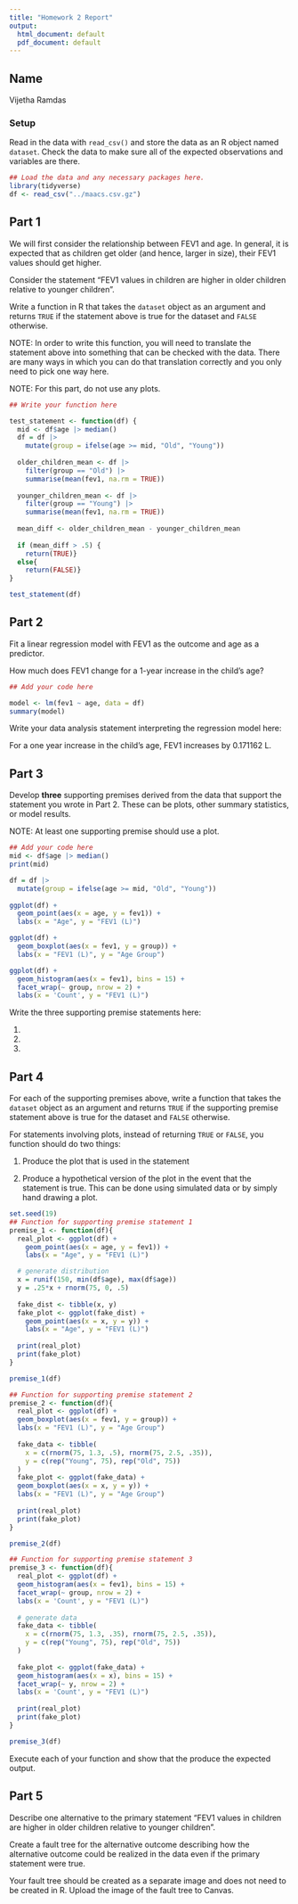 ```yaml
---
title: "Homework 2 Report"
output:
  html_document: default
  pdf_document: default
---
```



## Name

Vijetha Ramdas

### Setup

Read in the data with `read_csv()` and store the data as an R object named `dataset`. Check the data to make sure all of the expected observations and variables are there.


```r
## Load the data and any necessary packages here.
library(tidyverse)
df <- read_csv("../maacs.csv.gz")
```

## Part 1

We will first consider the relationship between FEV1 and age. In general, it is expected that as children get older (and hence, larger in size), their FEV1 values should get higher. 

Consider the statement "FEV1 values in children are higher in older children relative to younger children". 

Write a function in R that takes the `dataset` object as an argument and returns `TRUE` if the statement above is true for the dataset and `FALSE` otherwise. 

NOTE: In order to write this function, you will need to translate the statement above into something that can be checked with the data. There are many ways in which you can do that translation correctly and you only need to pick one way here. 

NOTE: For this part, do not use any plots.

```r
## Write your function here

test_statement <- function(df) {
  mid <- df$age |> median()
  df = df |>
    mutate(group = ifelse(age >= mid, "Old", "Young"))
  
  older_children_mean <- df |> 
    filter(group == "Old") |> 
    summarise(mean(fev1, na.rm = TRUE))
 
  younger_children_mean <- df |> 
    filter(group == "Young") |> 
    summarise(mean(fev1, na.rm = TRUE))
  
  mean_diff <- older_children_mean - younger_children_mean
  
  if (mean_diff > .5) {
    return(TRUE)}
  else{
    return(FALSE)}
}

test_statement(df)

```


## Part 2

Fit a linear regression model with FEV1 as the outcome and age as a predictor.

How much does FEV1 change for a 1-year increase in the child's age? 


```r
## Add your code here

model <- lm(fev1 ~ age, data = df)
summary(model)
```


Write your data analysis statement interpreting the regression model here:

For a one year increase in the child's age, FEV1 increases by 0.171162 L.

## Part 3

Develop **three** supporting premises derived from the data that support the statement you wrote in Part 2. These can be plots, other summary statistics, or model results.

NOTE: At least one supporting premise should use a plot.

```r
## Add your code here
mid <- df$age |> median()
print(mid)

df = df |>
  mutate(group = ifelse(age >= mid, "Old", "Young"))
  
ggplot(df) +
  geom_point(aes(x = age, y = fev1)) +
  labs(x = "Age", y = "FEV1 (L)")

ggplot(df) +
  geom_boxplot(aes(x = fev1, y = group)) +
  labs(x = "FEV1 (L)", y = "Age Group")

ggplot(df) +
  geom_histogram(aes(x = fev1), bins = 15) +
  facet_wrap(~ group, nrow = 2) +
  labs(x = 'Count', y = "FEV1 (L)")
```



Write the three supporting premise statements here:

1. 

2. 

3. 


## Part 4

For each of the supporting premises above, write a function that takes the `dataset` object as an argument and returns `TRUE` if the supporting premise statement above is true for the dataset and `FALSE` otherwise. 

For statements involving plots, instead of returning `TRUE` or `FALSE`, you function should do two things:

1. Produce the plot that is used in the statement

2. Produce a hypothetical version of the plot in the event that the statement is true. This can be done using simulated data or by simply hand drawing a plot.


```r
set.seed(19)
## Function for supporting premise statement 1
premise_1 <- function(df){
  real_plot <- ggplot(df) +
    geom_point(aes(x = age, y = fev1)) +
    labs(x = "Age", y = "FEV1 (L)")

  # generate distribution
  x = runif(150, min(df$age), max(df$age))
  y = .25*x + rnorm(75, 0, .5) 
 
  fake_dist <- tibble(x, y)
  fake_plot <- ggplot(fake_dist) +
    geom_point(aes(x = x, y = y)) +
    labs(x = "Age", y = "FEV1 (L)")
  
  print(real_plot)
  print(fake_plot)
}

premise_1(df)
```


```r
## Function for supporting premise statement 2
premise_2 <- function(df){
  real_plot <- ggplot(df) +
  geom_boxplot(aes(x = fev1, y = group)) +
  labs(x = "FEV1 (L)", y = "Age Group")
  
  fake_data <- tibble(
    x = c(rnorm(75, 1.3, .5), rnorm(75, 2.5, .35)),
    y = c(rep("Young", 75), rep("Old", 75))
  )
  fake_plot <- ggplot(fake_data) +
  geom_boxplot(aes(x = x, y = y)) +
  labs(x = "FEV1 (L)", y = "Age Group")
  
  print(real_plot)
  print(fake_plot)
}

premise_2(df)
```


```r
## Function for supporting premise statement 3
premise_3 <- function(df){
  real_plot <- ggplot(df) +
  geom_histogram(aes(x = fev1), bins = 15) +
  facet_wrap(~ group, nrow = 2) +
  labs(x = 'Count', y = "FEV1 (L)")
  
  # generate data
  fake_data <- tibble(
    x = c(rnorm(75, 1.3, .35), rnorm(75, 2.5, .35)),
    y = c(rep("Young", 75), rep("Old", 75))
  )
  
  fake_plot <- ggplot(fake_data) +
  geom_histogram(aes(x = x), bins = 15) +
  facet_wrap(~ y, nrow = 2) +
  labs(x = 'Count', y = "FEV1 (L)")
  
  print(real_plot)
  print(fake_plot)
}

premise_3(df)
```

Execute each of your function and show that the produce the expected output.




## Part 5

Describe one alternative to the primary statement "FEV1 values in children are higher in older children relative to younger children". 

Create a fault tree for the alternative outcome describing how the alternative outcome could be realized in the data even if the primary statement were true.

Your fault tree should be created as a separate image and does not need to be created in R. Upload the image of the fault tree to Canvas.



